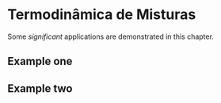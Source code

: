 # Termodinâmica de Misturas

Some _significant_ applications are demonstrated in this chapter.

## Example one

## Example two
